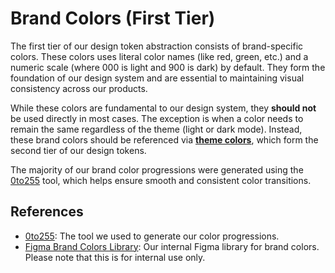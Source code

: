 
<Meta of={BrandColorStories} />

# Brand Colors (First Tier)

The first tier of our design token abstraction consists of brand-specific colors. These colors uses literal color names (like red, green, etc.) and a numeric scale (where 000 is light and 900 is dark) by default. They form the foundation of our design system and are essential to maintaining visual consistency across our products.

While these colors are fundamental to our design system, they **should not** be used directly in most cases. The exception is when a color needs to remain the same regardless of the theme (light or dark mode). Instead, these brand colors should be referenced via [**theme colors**](/docs/colors-themecolors--docs), which form the second tier of our design tokens.

The majority of our brand color progressions were generated using the [0to255](https://0to255.com/037dd6) tool, which helps ensure smooth and consistent color transitions.

<Canvas of={BrandColorStories.DefaultStory} />

## References

- [0to255](http://www.0to255.com/037DD6): The tool we used to generate our color progressions.
- [Figma Brand Colors Library](https://www.figma.com/file/cBAUPFMnbv6tHR1J8KvBI2/Brand-Colors?node-id=0%3A1): Our internal Figma library for brand colors. Please note that this is for internal use only.
